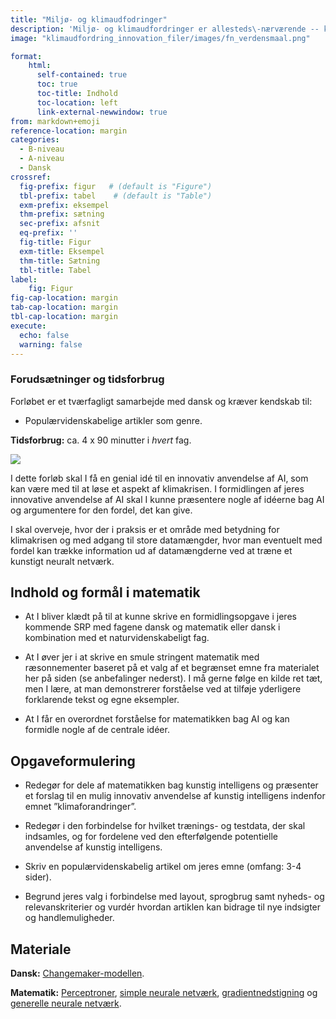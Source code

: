```yaml
---
title: "Miljø- og klimaudfodringer"
description: 'Miljø- og klimaudfordringer er allesteds\-nærværende -- kan kunstig intelligens hjælpe med at løse verdens klimaudfordringer? I dette tværfaglige forløb med dansk arbejdes der med at skrive en populærvidenskabelig artikel, som præsenterer en mulig innovativ anvendelse af kunstig intelligens indenfor emnet ”klimaforandringer”.'
image: "klimaudfordring_innovation_filer/images/fn_verdensmaal.png"

format:
    html: 
      self-contained: true
      toc: true
      toc-title: Indhold
      toc-location: left
      link-external-newwindow: true
from: markdown+emoji
reference-location: margin
categories:
  - B-niveau
  - A-niveau
  - Dansk
crossref:
  fig-prefix: figur   # (default is "Figure")
  tbl-prefix: tabel    # (default is "Table")
  exm-prefix: eksempel
  thm-prefix: sætning
  sec-prefix: afsnit
  eq-prefix: ''
  fig-title: Figur
  exm-title: Eksempel
  thm-title: Sætning
  tbl-title: Tabel
label:
    fig: Figur
fig-cap-location: margin
tab-cap-location: margin
tbl-cap-location: margin
execute:
  echo: false
  warning: false
---
```


::: {.callout-tip collapse="true" appearance="minimal"}
### Forudsætninger og tidsforbrug
Forløbet er et tværfagligt samarbejde med dansk og kræver kendskab til:

+ Populærvidenskabelige artikler som genre.

**Tidsforbrug:** ca. 4 x 90 minutter i *hvert* fag.

:::

![](klimaudfordring_innovation_filer/images/fn_verdensmaal.png)

I dette forløb skal I få en genial idé til en innovativ anvendelse af AI, som kan være med til at løse et aspekt af klimakrisen. I formidlingen af jeres innovative anvendelse af AI skal I kunne præsentere nogle af idéerne bag AI og argumentere for den fordel, det kan give. 

I skal overveje, hvor der i praksis er et område med betydning for klimakrisen og med adgang til store datamængder, hvor man eventuelt med fordel kan trække information ud af datamængderne ved at træne et kunstigt neuralt netværk.


## Indhold og formål i matematik

- At I bliver klædt på til at kunne skrive en formidlingsopgave i jeres kommende SRP med fagene dansk og matematik eller dansk i kombination med et naturvidenskabeligt fag.

- At I øver jer i at skrive en smule stringent matematik med ræsonnementer baseret på et valg af et begrænset emne fra materialet her på siden (se anbefalinger nederst). I må gerne følge en kilde ret tæt, men I lære, at man demonstrerer forståelse ved at tilføje yderligere forklarende tekst og egne eksempler.

 - At I får en overordnet forståelse for matematikken bag AI og kan formidle nogle af 
de centrale idéer. 


## Opgaveformulering

+ Redegør for dele af matematikken bag kunstig intelligens og præsenter et forslag til en mulig innovativ anvendelse af kunstig intelligens indenfor emnet ”klimaforandringer”. 

+ Redegør i den forbindelse for hvilket trænings- og testdata, der skal indsamles, og for fordelene ved den efterfølgende potentielle anvendelse af kunstig intelligens. 

+ Skriv en populærvidenskabelig artikel om jeres emne (omfang: 3-4 sider).

+ Begrund jeres valg i forbindelse med layout, sprogbrug samt nyheds- og relevanskriterier og vurdér hvordan artiklen kan bidrage til nye indsigter og handlemuligheder. 


## Materiale

**Dansk:** [Changemaker-modellen](https://www.outdoortopia.org/the-changemaker-model).

**Matematik:** [Perceptroner](../materialer/perceptron/perceptron.qmd), [simple neurale netværk](../materialer/simple_neurale_net/simple_neurale_net.qmd), [gradientnedstigning](../materialer/retningsafledede/retningsafledede.qmd) og [generelle neurale netværk](../materialer/neurale_net/neurale_net.qmd).



